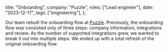 
  title: "Onboarding",
  company: "Puzzle",
  roles: ["Lead engineer"],
  date: "2023-12-17",
  tags: ["engineering"],
};

<PuzzleOnboardingThumbnail active fullscreen className="not-prose" />

<PuzzleSummary />

Our team rebuilt the onboarding flow at [Puzzle](https://puzzle.io). Previously, the onboarding flow was consisted only of three steps: company information, integrations and review. As the number of supported integrations grew, we wanted to break it out into multiple steps. We ended up with a total refresh of the original onboarding flow.
